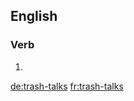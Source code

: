 ==English==

===Verb===
{{head|en|verb form}}

# {{en-third-person singular of|trash-talk}}

[[de:trash-talks]]
[[fr:trash-talks]]